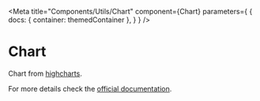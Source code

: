 
<Meta
    title="Components/Utils/Chart"
    component={Chart}
    parameters={
        {
            docs: {
                container: themedContainer
            },
        }
    }
/>

# Chart

Chart from <a href="https://github.com/highcharts/highcharts-react" target="_blank" rel="noreferrer noopener">highcharts</a>.

For more details check the <a href="https://github.com/highcharts/highcharts-react" target="_blank" rel="noreferrer noopener">official documentation</a>.

